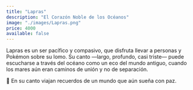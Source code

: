 ```yaml
---
title: "Lapras"
description: "El Corazón Noble de los Océanos"
image: "./images/Lapras.png"
price: 4000
available: false
---
```


Lapras es un ser pacífico y compasivo, que disfruta llevar a personas y Pokémon sobre su lomo. Su canto —largo, profundo, casi triste— puede escucharse a través del océano como un eco del mundo antiguo, cuando los mares aún eran caminos de unión y no de separación.

🎵 En su canto viajan recuerdos de un mundo que aún sueña con paz.